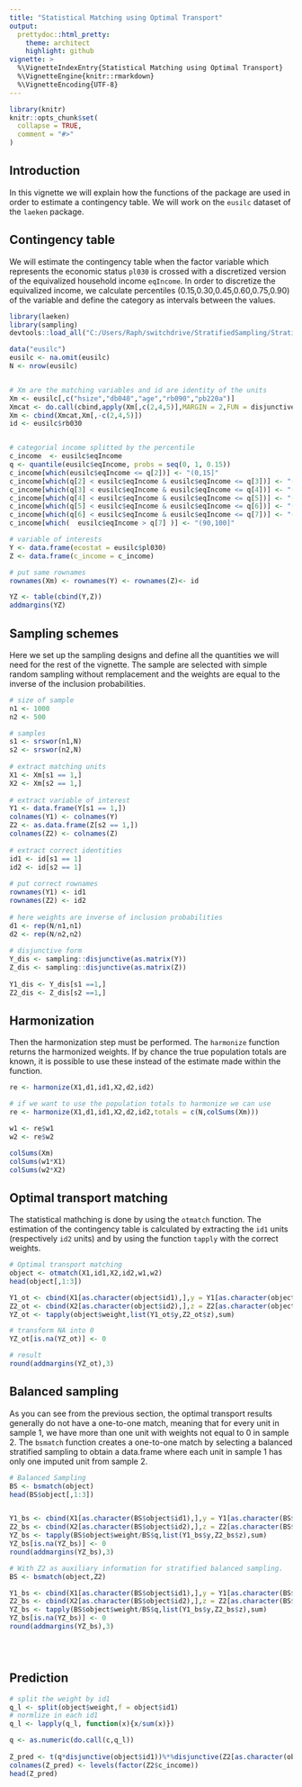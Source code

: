 ```yaml
---
title: "Statistical Matching using Optimal Transport"
output: 
  prettydoc::html_pretty:
    theme: architect
    highlight: github
vignette: >
  %\VignetteIndexEntry{Statistical Matching using Optimal Transport}
  %\VignetteEngine{knitr::rmarkdown}
  %\VignetteEncoding{UTF-8}
---
```


```r
library(knitr)
knitr::opts_chunk$set(
  collapse = TRUE,
  comment = "#>"
)

```


## Introduction

In this vignette we will explain how the functions of the package are used in order to estimate a contingency table. We will work on the `eusilc` dataset of the `laeken` package.

## Contingency table
 We will estimate the contingency table when the factor variable which represents the economic status `pl030` is crossed with a discretized version of the equivalized household income `eqIncome`. In order to discretize the equivalized income, we calculate percentiles (0.15,0.30,0.45,0.60,0.75,0.90) of the variable and define the category as intervals between the values.
 
```r
library(laeken)
library(sampling)
devtools::load_all("C:/Users/Raph/switchdrive/StratifiedSampling/StratifiedSampling")

data("eusilc")
eusilc <- na.omit(eusilc)
N <- nrow(eusilc)


# Xm are the matching variables and id are identity of the units
Xm <- eusilc[,c("hsize","db040","age","rb090","pb220a")]
Xmcat <- do.call(cbind,apply(Xm[,c(2,4,5)],MARGIN = 2,FUN = disjunctive))
Xm <- cbind(Xmcat,Xm[,-c(2,4,5)])
id <- eusilc$rb030


# categorial income splitted by the percentile
c_income  <- eusilc$eqIncome
q <- quantile(eusilc$eqIncome, probs = seq(0, 1, 0.15))
c_income[which(eusilc$eqIncome <= q[2])] <- "(0,15]"
c_income[which(q[2] < eusilc$eqIncome & eusilc$eqIncome <= q[3])] <- "(15,30]"
c_income[which(q[3] < eusilc$eqIncome & eusilc$eqIncome <= q[4])] <- "(30,45]"
c_income[which(q[4] < eusilc$eqIncome & eusilc$eqIncome <= q[5])] <- "(45,60]"
c_income[which(q[5] < eusilc$eqIncome & eusilc$eqIncome <= q[6])] <- "(60,75]"
c_income[which(q[6] < eusilc$eqIncome & eusilc$eqIncome <= q[7])] <- "(75,90]"
c_income[which(  eusilc$eqIncome > q[7] )] <- "(90,100]"

# variable of interests
Y <- data.frame(ecostat = eusilc$pl030)
Z <- data.frame(c_income = c_income)

# put same rownames
rownames(Xm) <- rownames(Y) <- rownames(Z)<- id

YZ <- table(cbind(Y,Z))
addmargins(YZ)


```


## Sampling schemes

Here we set up the sampling designs and define all the quantities we will need for the rest of the vignette. The sample are selected with simple random sampling without remplacement and the weights are equal to the inverse of the inclusion probabilities.

```r

# size of sample
n1 <- 1000
n2 <- 500

# samples
s1 <- srswor(n1,N)
s2 <- srswor(n2,N)
  
# extract matching units
X1 <- Xm[s1 == 1,]
X2 <- Xm[s2 == 1,]
  
# extract variable of interest
Y1 <- data.frame(Y[s1 == 1,])
colnames(Y1) <- colnames(Y)
Z2 <- as.data.frame(Z[s2 == 1,])
colnames(Z2) <- colnames(Z)
  
# extract correct identities
id1 <- id[s1 == 1]
id2 <- id[s2 == 1]
  
# put correct rownames
rownames(Y1) <- id1
rownames(Z2) <- id2
  
# here weights are inverse of inclusion probabilities
d1 <- rep(N/n1,n1)
d2 <- rep(N/n2,n2)
  
# disjunctive form
Y_dis <- sampling::disjunctive(as.matrix(Y))
Z_dis <- sampling::disjunctive(as.matrix(Z))
  
Y1_dis <- Y_dis[s1 ==1,]
Z2_dis <- Z_dis[s2 ==1,]


```


## Harmonization

Then the harmonization step must be performed. The `harmonize` function returns the harmonized weights. If by chance the true population totals are known, it is possible to use these instead of the estimate made within the function.


```r


re <- harmonize(X1,d1,id1,X2,d2,id2)  

# if we want to use the population totals to harmonize we can use 
re <- harmonize(X1,d1,id1,X2,d2,id2,totals = c(N,colSums(Xm)))

w1 <- re$w1
w2 <- re$w2

colSums(Xm)
colSums(w1*X1)
colSums(w2*X2)


```



## Optimal transport matching

The statistical mathching is done by using the `otmatch` function. The estimation of the contingency table is calculated by extracting the `id1` units (respectively `id2` units) and by using the function `tapply` with the correct weights.

```r

# Optimal transport matching
object <- otmatch(X1,id1,X2,id2,w1,w2)
head(object[,1:3])

Y1_ot <- cbind(X1[as.character(object$id1),],y = Y1[as.character(object$id1),])
Z2_ot <- cbind(X2[as.character(object$id2),],z = Z2[as.character(object$id2),])
YZ_ot <- tapply(object$weight,list(Y1_ot$y,Z2_ot$z),sum)

# transform NA into 0
YZ_ot[is.na(YZ_ot)] <- 0

# result
round(addmargins(YZ_ot),3)


```



## Balanced sampling

As you can see from the previous section, the optimal transport results generally do not have a one-to-one match, meaning that for every unit in sample 1, we have more than one unit with weights not equal to 0 in sample 2.  The `bsmatch` function creates a one-to-one match by selecting a balanced stratified sampling to obtain a data.frame where each unit in sample 1 has only one imputed unit from sample 2. 


```r

# Balanced Sampling 
BS <- bsmatch(object)
head(BS$object[,1:3])


Y1_bs <- cbind(X1[as.character(BS$object$id1),],y = Y1[as.character(BS$object$id1),])
Z2_bs <- cbind(X2[as.character(BS$object$id2),],z = Z2[as.character(BS$object$id2),])
YZ_bs <- tapply(BS$object$weight/BS$q,list(Y1_bs$y,Z2_bs$z),sum)
YZ_bs[is.na(YZ_bs)] <- 0
round(addmargins(YZ_bs),3)

# With Z2 as auxiliary information for stratified balanced sampling.
BS <- bsmatch(object,Z2)

Y1_bs <- cbind(X1[as.character(BS$object$id1),],y = Y1[as.character(BS$object$id1),])
Z2_bs <- cbind(X2[as.character(BS$object$id2),],z = Z2[as.character(BS$object$id2),])
YZ_bs <- tapply(BS$object$weight/BS$q,list(Y1_bs$y,Z2_bs$z),sum)
YZ_bs[is.na(YZ_bs)] <- 0
round(addmargins(YZ_bs),3)





```


## Prediction  


```r

# split the weight by id1
q_l <- split(object$weight,f = object$id1)
# normlize in each id1
q_l <- lapply(q_l, function(x){x/sum(x)})

q <- as.numeric(do.call(c,q_l))
  
Z_pred <- t(q*disjunctive(object$id1))%*%disjunctive(Z2[as.character(object$id2),])
colnames(Z_pred) <- levels(factor(Z2$c_income))
head(Z_pred)


 
 
```

